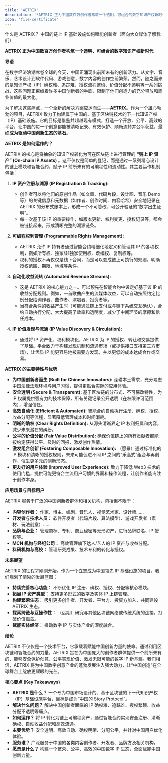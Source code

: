 ```yaml
---
title: 'AETRIX'
description: '*AETRIX 正为中国数百万创作者构筑一个透明、可组合的数字知识产权新时代'
icon: 'file-certificate'
---
```


什么是 AETRIX？
中国的链上 IP 基础设施如何赋能创新者（面向大众媒体了解我们）

**AETRIX 正为中国数百万创作者构筑一个透明、可组合的数字知识产权新时代**

**导语**

在数字经济浪潮席卷全球的今天，中国正涌现出前所未有的创新活力。从文字、音乐、艺术设计到软件代码、游戏创意，数字内容的创作空前繁荣。然而，随之而来的是知识产权（IP）确权难、追踪难、授权流程繁琐、价值分配不透明等一系列挑战，这些问题正束缚着许多中国创新者的手脚，限制了他们创造力的充分释放和商业价值的最大化。

为了解决这些痛点，一个全新的解决方案应运而生——**AETRIX**。作为一个雄心勃勃的项目，AETRIX 致力于构建属于中国的、基于区块链技术的下一代知识产权（IP）基础设施。它的目标是借鉴并超越现有模式，打造一个开放、公平、高效的平台，让中国的每一个创意都能被清晰记录、有效保护、顺畅流转并公平获益，最终**成为驱动中国创新生态的基石**。

**AETRIX 是如何运作的？**

AETRIX 的核心是将抽象的知识产权转化为可在区块链上进行管理的  **“链上 IP 资产” (On-chain IP Assets)** 。这不仅仅是简单的登记，而是通过一系列精心设计的链上模块和智能合约，赋予 IP 前所未有的可编程性和流动性。其主要运作机制包括：

1. **IP 资产注册与溯源 (IP Registration &amp; Tracking):**

    * 创作者可以将他们的原创作品（如文章、代码片段、设计图、音乐 Demo 等）的关键信息和元数据（如作者、创作时间、内容哈希）安全地记录在 AETRIX 的分布式账本上，形成一个不可篡改、可公开验证的“数字出生证明”。
    * 每一次基于该 IP 的重要操作，如版本更新、权利变更、授权记录等，都会被链接起来，形成清晰完整的溯源链条。
2. **可编程权利管理 (Programmable Rights Management):**

    * AETRIX 允许 IP 持有者通过智能合约精细化地定义和管理其 IP 的各项权利，例如所有权、独家/非独家使用权、改编权、复制权等。
    * 权利的授权不再仅仅是线下合同，而是可以变成链上可执行的规则，明确授权范围、期限、地域等条件。
3. **自动化收益流转 (Automated Revenue Streams):**

    * 这是 AETRIX 的核心魅力之一。可以预先在智能合约中设定好基于该 IP 的收益分配规则。例如，一首歌曲产生的流媒体收益，可以自动按照约定比例分配给词作者、曲作者、演唱者、投资者等。
    * 当符合条件的收益产生时（可能通过链上支付或与链下系统交互确认），合约自动执行分配，大大提高了效率和透明度，减少了中间环节的摩擦和信任成本。
4. **IP 价值发现与流通 (IP Value Discovery &amp; Circulation):**

    * 通过将 IP 资产化、权利模块化，AETRIX 为 IP 的授权、转让和交易提供了基础。平台致力于构建发现机制和流通市场（或提供接口支持第三方市场），让优质 IP 能更容易地被需要方发现，并以更低的成本达成合作或交易。

**AETRIX 的主要特性与优势**

* **为中国创新者而生 (Built for Chinese Innovators):**  深耕本土需求，充分考虑中国法律法规环境与用户习惯，提供更贴合实际的应用体验。
* **安全透明 (Secure &amp; Transparent):**  基于区块链的分布式、不可篡改特性，为 IP 权属提供强有力的技术保障，所有关键记录公开透明（在权限许可范围内），增强信任。
* **高效自动化 (Efficient &amp; Automated):**  智能合约自动执行注册、确权、授权、收益分配等流程，显著降低管理成本和时间消耗。
* **明晰的确权 (Clear Rights Definition):**  从源头清晰界定 IP 权利归属和内容，减少未来潜在的纠纷。
* **公平的价值分配 (Fair Value Distribution):**  确保价值链上的所有贡献者都能按约定获得公平、及时的回报，激发创作热情。
* **激发组合创新 (Fostering Composable Innovation):**  （愿景）通过标准化的 IP 模块和清晰的授权规则，未来可能促进不同 IP 之间的“乐高式”组合与再创作，催生更多元的创新形态。
* **更友好的用户体验 (Improved User Experience):**  致力于降低 Web3 技术的使用门槛，提供可能更符合主流用户习惯的界面和操作流程，让创作者能专注于创作本身。

**应用场景与目标用户**

AETRIX 服务于广泛的中国创新者群体和相关机构，包括但不限于：

* **内容创作者：**  作家、博主、编剧、音乐人、视觉艺术家、设计师……
* **开发者与技术人员：**  软件开发者（代码片段、算法模型）、游戏开发者（素材、玩法创意）……
* **品牌与企业：**  管理商标、专利、商业秘密等无形资产，进行品牌联名、IP 授权等。
* **MCN 机构与经纪公司：**  高效管理旗下达人/艺人的 IP 资产与收益分配。
* **科研机构与高校：**  管理研究成果、技术专利的转化与授权。

**未来展望**

AETRIX 的征程才刚刚开始。作为一个立志成为中国领先 IP 基础设施的项目，我们规划了清晰的发展蓝图：

* **持续完善核心功能：**  不断优化 IP 注册、确权、授权、分配等核心模块。
* **拓展 IP 资产类型：**  支持更多形式的数字及实体 IP 上链管理。
* **构建繁荣生态：**  吸引更多创作者、开发者、平台方、投资方加入，共同建设 AETRIX 生态。
* **探索跨链与互操作性：**  （远期）研究与其他区块链网络或传统系统的连接，打破价值孤岛。
* **赋能实体经济：**  推动数字 IP 与实体产业的深度融合。

**结论**

AETRIX 不仅仅是一个技术平台，它承载着赋能中国创新力量的使命。通过利用区块链和智能合约的力量，AETRIX 旨在为中国庞大的创作者群体提供一个前所未有的、能够安全保护创意、公平实现价值、激发无限可能的数字 IP 新基建。我们相信，AETRIX 将为中国数字创意产业的蓬勃发展注入强大动力，让“中国创造”在全球舞台上绽放更耀眼的光芒。

**核心要点 (Key Takeaways)**

* **AETRIX 是什么？**  一个专为中国市场设计的、基于区块链的下一代知识产权（IP）基础设施平台，目标是成为“中国的 Story Protocol”。
* **解决什么问题？**  解决中国创新者面临的 IP 确权难、追踪难、授权繁琐、收益分配不透明等痛点。
* **如何运作？**  将 IP 转化为链上可编程资产，通过智能合约实现安全注册、清晰确权、自动收益分配和高效流通。
* **主要优势？**  安全透明、高效自动、确权明晰、分配公平，并针对中国用户优化体验。
* **服务谁？**  广泛服务于中国的各类内容创作者、开发者、品牌方及相关机构。
* **愿景是什么？**  构建一个繁荣、公平、高效的中国数字 IP 生态，全面赋能中国创新力量。